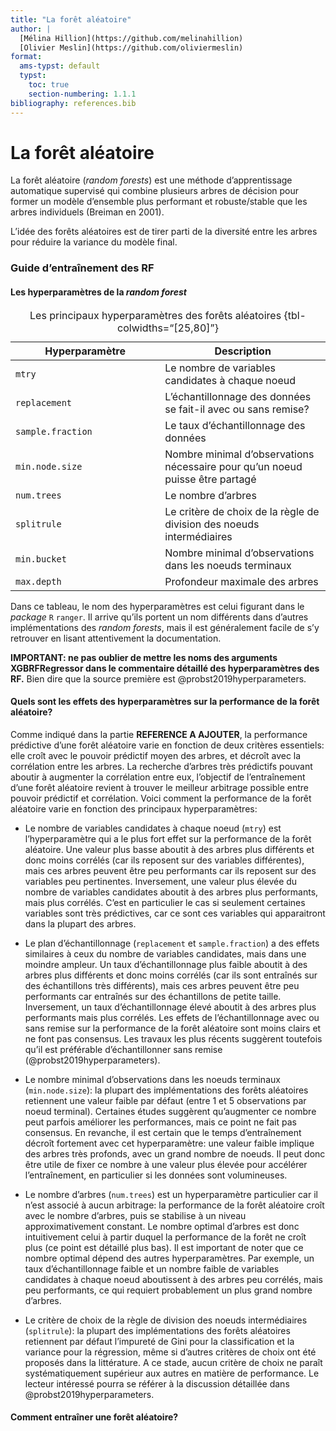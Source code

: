 ```yaml
---
title: "La forêt aléatoire"
author: |
  [Mélina Hillion](https://github.com/melinahillion)
  [Olivier Meslin](https://github.com/oliviermeslin)
format:
  ams-typst: default
  typst:
    toc: true
    section-numbering: 1.1.1
bibliography: references.bib
---
```

  
```{=typst} 
#import "@preview/mitex:0.2.4": *
#set math.equation(
numbering: "(1)",
supplement: none
)
```

# La forêt aléatoire

La forêt aléatoire (_random forests_) est une méthode d'apprentissage automatique supervisé qui combine plusieurs arbres de décision pour former un modèle d'ensemble plus performant et robuste/stable que les arbres individuels (Breiman en 2001).

L'idée des forêts aléatoires est de tirer parti de la diversité entre les arbres pour réduire la variance du modèle final. 


### Guide d'entraînement des RF

#### Les hyperparamètres de la _random forest_

| Hyperparamètre                                                      | Description                                                                 |
|---------------------------------------------------------------------|-----------------------------------------------------------------------------|
| `mtry`                                                              | Le nombre de variables candidates à chaque noeud                            |
| `replacement`                                                       | L'échantillonnage des données se fait-il avec ou sans remise?        |
| `sample.fraction`                                                   | Le taux d'échantillonnage des données             |
| `min.node.size`                                                     | Nombre minimal d'observations nécessaire pour qu'un noeud puisse être partagé  |
| `num.trees`                                                         | Le nombre d'arbres                                                          |
| `splitrule`                                                   | Le critère de choix de la règle de division des noeuds intermédiaires            |
| `min.bucket`                                                   | Nombre minimal d'observations dans les noeuds terminaux             |
| `max.depth`                                                   | Profondeur maximale des arbres             |

: Les principaux hyperparamètres des forêts aléatoires {tbl-colwidths="[25,80]"}

Dans ce tableau, le nom des hyperparamètres est celui figurant dans le _package_ `R` `ranger`. Il arrive qu'ils portent un nom différents dans d'autres implémentations des _random forests_, mais il est généralement facile de s'y retrouver en lisant attentivement la documentation.

__IMPORTANT: ne pas oublier de mettre les noms des arguments XGBRFRegressor dans le commentaire détaillé des hyperparamètres des RF.__
Bien dire que la source première est @probst2019hyperparameters.

#### Quels sont les effets des hyperparamètres sur la performance de la forêt aléatoire?

Comme indiqué dans la partie __REFERENCE A AJOUTER__, la performance prédictive d'une forêt aléatoire varie en fonction de deux critères essentiels: elle croît avec le pouvoir prédictif moyen des arbres, et décroît avec la corrélation entre les arbres. La recherche d'arbres très prédictifs pouvant aboutir à augmenter la corrélation entre eux, l'objectif de l'entraînement d'une forêt aléatoire revient à trouver le meilleur arbitrage possible entre pouvoir prédictif et corrélation. Voici comment la performance de la forêt aléatoire varie en fonction des principaux hyperparamètres:

- Le nombre de variables candidates à chaque noeud (`mtry`) est l'hyperparamètre qui a le plus fort effet sur la performance de la forêt aléatoire. Une valeur plus basse aboutit à des arbres plus différents et donc moins corrélés (car ils reposent sur des variables différentes), mais ces arbres peuvent être peu performants car ils reposent sur des variables peu pertinentes. Inversement, une valeur plus élevée du nombre de variables candidates aboutit à des arbres plus performants, mais plus corrélés. C'est en particulier le cas si seulement certaines variables sont très prédictives, car ce sont ces variables qui apparaitront dans la plupart des arbres.

- Le plan d'échantillonnage (`replacement` et `sample.fraction`) a des effets similaires à ceux du nombre de variables candidates, mais dans une moindre ampleur. Un taux d'échantillonnage plus faible aboutit à des arbres plus différents et donc moins corrélés (car ils sont entraînés sur des échantillons très différents), mais ces arbres peuvent être peu performants car entraînés sur des échantillons de petite taille. Inversement, un taux d'échantillonnage élevé aboutit à des arbres plus performants mais plus corrélés. Les effets de l'échantillonnage avec ou sans remise sur la performance de la forêt aléatoire sont moins clairs et ne font pas consensus. Les travaux les plus récents suggèrent toutefois qu'il est préférable d'échantillonner sans remise (@probst2019hyperparameters).

- Le nombre minimal d'observations dans les noeuds terminaux (`min.node.size`): la plupart des implémentations des forêts aléatoires retiennent une valeur faible par défaut (entre 1 et 5 observations par noeud terminal). Certaines études suggèrent qu'augmenter ce nombre peut parfois améliorer les performances, mais ce point ne fait pas consensus. En revanche, il est certain que le temps d'entraînement décroît fortement avec cet hyperparamètre: une valeur faible implique des arbres très profonds, avec un grand nombre de noeuds. Il peut donc être utile de fixer ce nombre à une valeur plus élevée pour accélérer l'entraînement, en particulier si les données sont volumineuses.

- Le nombre d'arbres (`num.trees`) est un hyperparamètre particulier car il n'est associé à aucun arbitrage: la performance de la forêt aléatoire croît avec le nombre d'arbres, puis se stabilise à un niveau approximativement constant. Le nombre optimal d'arbres est donc intuitivement celui à partir duquel la performance de la forêt ne croît plus (ce point est détaillé plus bas). Il est important de noter que ce nombre optimal dépend des autres hyperparamètres. Par exemple, un taux d'échantillonnage faible et un nombre faible de variables candidates à chaque noeud aboutissent à des arbres peu corrélés, mais peu performants, ce qui requiert probablement un plus grand nombre d'arbres.

- Le critère de choix de la règle de division des noeuds intermédiaires (`splitrule`): la plupart des implémentations des forêts aléatoires retiennent par défaut l'impureté de Gini pour la classification et la variance pour la régression, même si d'autres critères de choix ont été proposés dans la littérature. A ce stade, aucun critère de choix ne paraît systématiquement supérieur aux autres en matière de performance. Le lecteur intéressé pourra se référer à la discussion détaillée dans @probst2019hyperparameters.

#### Comment entraîner une forêt aléatoire?





